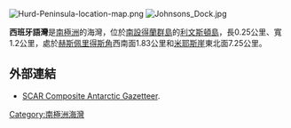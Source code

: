 [[Image:Hurd-Peninsula-location-map.png|thumb]]
[[Image:Johnsons_Dock.jpg|thumb]]

{{coord|62|39|35.2|S|60|22|59.8|W|display=title}}

'''西班牙語灣'''是[[南極洲|南極洲]]的海灣，位於[[南設得蘭群島|南設得蘭群島]]的[[利文斯頓島|利文斯頓島]]，長0.25公里、寬1.2公里，處於[[赫斯佩里得斯角|赫斯佩里得斯角]]西南面1.83公里和[[米耶斯崖|米耶斯崖]]東北面7.25公里。

==外部連結==
* [http://data.aad.gov.au/aadc/gaz/scar/ SCAR Composite Antarctic Gazetteer]{{WebCite|url=https://www.webcitation.org/5ug2CfC7m?url=http://data.aad.gov.au/aadc/gaz/scar/ |date=20101202140255 |dateformat=iso }}.

{{Antarctica-geo-stub}}
[[Category:南極洲海灣|Category:南極洲海灣]]